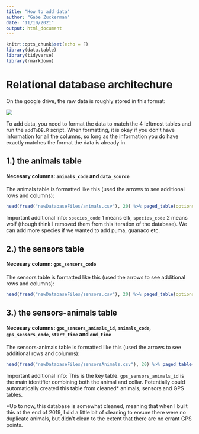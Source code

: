 ```yaml
---
title: "How to add data"
author: "Gabe Zuckerman"
date: "11/10/2021"
output: html_document
---
```


```r
knitr::opts_chunk$set(echo = F)
library(data.table)
library(tidyverse)
library(rmarkdown)

```

# Relational database architechure

On the google drive, the raw data is roughly stored in this format:

![](puma_db_graph.png)

To add data, you need to format the data to match the 4 leftmost tables and run the `addToDB.R` script.  When formatting, it is okay if you don't have information for all the columns, so long as the information you do have exactly matches the format the data is already in.

## 1.) the animals table

#### Necesary columns: `animals_code` and `data_source`

The animals table is formatted like this (used the arrows to see additional rows and columns):


```r
head(fread("newDatabaseFiles/animals.csv"), 20) %>% paged_table(options = list(cols.print = 5))
```

Important additional info: `species_code` 1 means elk, `species_code` 2 means wolf (though think I removed them from this iteration of the database).  We can add more species if we wanted to add puma, guanaco etc.

## 2.) the sensors table

#### Necesary column: `gps_sensors_code` 

The sensors table is formatted like this (used the arrows to see additional rows and columns):


```r
head(fread("newDatabaseFiles/sensors.csv"), 20) %>% paged_table(options = list(cols.print = 5))
```


## 3.) the sensors-animals table

#### Necesary columns: `gps_sensors_animals_id`, `animals_code`, `gps_sensors_code`, `start_time` and `end_time`

The sensors-animals table is formatted like this (used the arrows to see additional rows and columns):


```r
head(fread("newDatabaseFiles/sensorsAnimals.csv"), 20) %>% paged_table(options = list(cols.print = 5))
```

Important additional info: This is the key table. `gps_sensors_animals_id` is the main identifier combining both the animal and collar.  Potentially could automatically created this table from cleaned* animals, sensors and GPS tables.

*Up to now, this database is somewhat cleaned, meaning that when I built this at the end of 2019, I did a little bit of cleaning to ensure there were no duplicate animals, but didn't clean to the extent that there are no errant GPS points.